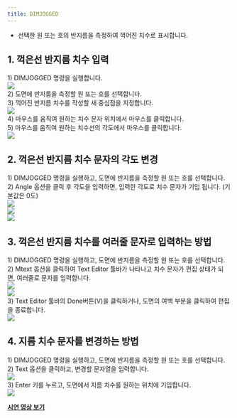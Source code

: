 ```yaml
---
title: DIMJOGGED
---
```



[image1]: ../../../../../assets/images/commands/dimjogged/image1.png
[image2]: ../../../../../assets/images/commands/dimjogged/image2.png
[image3]: ../../../../../assets/images/commands/dimjogged/image3.png
[image4]: ../../../../../assets/images/commands/dimjogged/image4.png
[image5]: ../../../../../assets/images/commands/dimjogged/image5.png
[image6]: ../../../../../assets/images/commands/dimjogged/image6.png
[image7]: ../../../../../assets/images/commands/dimjogged/image7.png
[image8]: ../../../../../assets/images/commands/dimjogged/image8.png
[image9]: ../../../../../assets/images/commands/dimjogged/image9.png
[image10]: ../../../../../assets/images/commands/dimjogged/image10.png
[image11]: ../../../../../assets/images/commands/dimjogged/image11.png

* 선택한 원 또는 호의 반지름을 측정하여 꺽어진 치수로 표시합니다.

## **1\. 꺽은선 반지름 치수 입력**

1\) DIMJOGGED 명령을 실행합니다.   
![][image1]  
2\) 도면에 반지름을 측정할 원 또는 호를 선택합니다.   
3\) 꺽어진 반지름 치수를 작성할 새 중심점을 지정합니다.  
![][image2]  
4\) 마우스를 움직여 원하는 치수 문자 위치에서 마우스를 클릭합니다.  
5\) 마우스를 움직여 원하는 치수선의 각도에서 마우스를 클릭합니다.  
![][image3]

## **2\. 꺽은선 반지름 치수 문자의 각도 변경**

1\) DIMJOGGED 명령을 실행하고, 도면에 반지름을 측정할 원 또는 호를 선택합니다.  
2\) Angle 옵션을 클릭 후 각도을 입력하면, 입력한 각도로 치수 문자가 기입 됩니다. (기본값은 0도)  
![][image4]  
![][image5]  
![][image6]

## **3\. 꺽은선 반지름 치수를 여러줄 문자로 입력하는 방법**

1\) DIMJOGGED 명령을 실행하고, 도면에 반지름을 측정할 원 또는 호를 선택합니다.    
2\) Mtext 옵션을 클릭하여 Text Editor 툴바가 나타나고 치수 문자가 편집 상태가 되면, 여러줄로 문자를 입력합니다.  
![][image7]  
![][image8]  
3\) Text Editor 툴바의 Done버튼(V)을 클릭하거나, 도면의 여백 부분을 클릭하여 편집을 종료합니다.  
![][image9]

## **4\. 지름 치수 문자를 변경하는 방법**

1\) DIMJOGGED 명령을 실행하고, 도면에 반지름을 측정할 원 또는 호를 선택합니다.    
2\) Text 옵션을 클릭하고, 변경할 문자열을 입력합니다.  
![][image10]  
3\) Enter 키를 누르고, 도면에서 지름 치수를 원하는 위치에 기입합니다.  
![][image11]

[**<Icon name="youtube" class="emoji"/> 시연 영상 보기**]()
